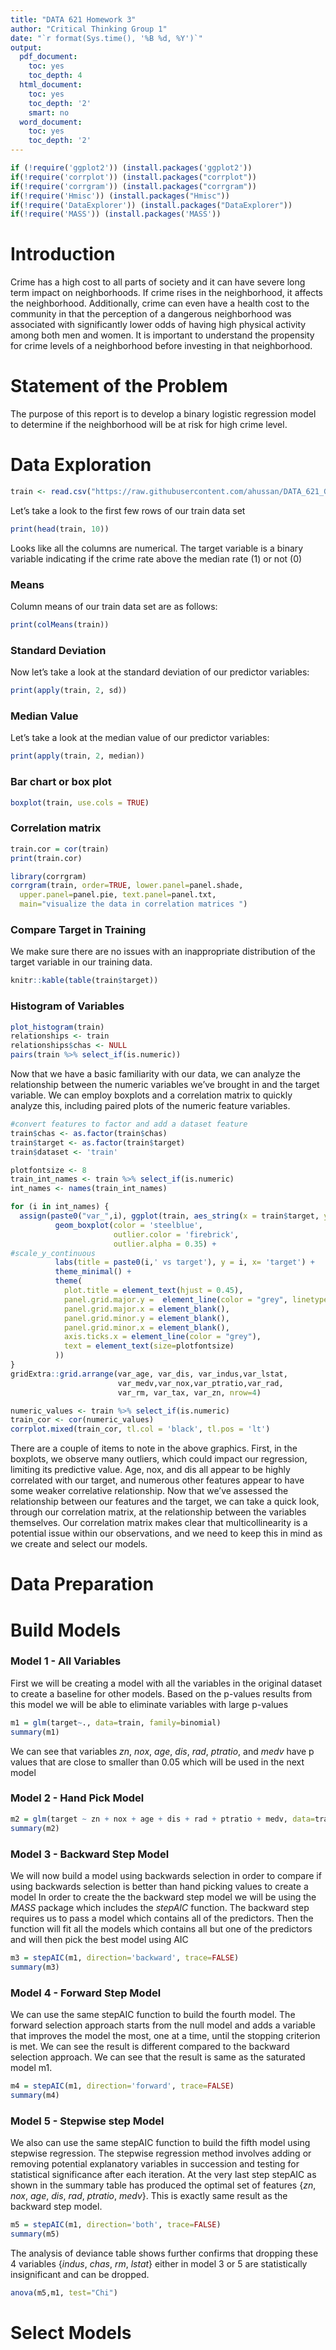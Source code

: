 ```yaml
---
title: "DATA 621 Homework 3"
author: "Critical Thinking Group 1"
date: "`r format(Sys.time(), '%B %d, %Y')`"
output:
  pdf_document:
    toc: yes
    toc_depth: 4
  html_document:
    toc: yes
    toc_depth: '2'
    smart: no
  word_document:
    toc: yes
    toc_depth: '2'
---
```

\pagebreak
\begin{center}
\bigskip
\bigskip
\bigskip
Prepared for:\\
\medskip
Prof. Dr. Nasrin Khansari\\
\smallskip
City University of New York, School of Professional Studies - Data 621\\
\bigskip
DATA 621 – Business Analytics and Data Mining\\
\medskip
Home Work 3\\
\medskip
Prepared by:\\
\medskip
Critical Thinking Group  1\\ 
\medskip
Vic Chan\\ 
\smallskip
Gehad Gad\\
\smallskip
Evan McLaughlin\\  
\smallskip
Bruno de Melo\\
\smallskip
Anjal Hussan\\
\smallskip
Zhouxin Shi\\
\smallskip
Sie Siong Wong\\
\end{center}

\pagebreak


```R
if (!require('ggplot2')) (install.packages('ggplot2'))
if(!require('corrplot')) (install.packages("corrplot"))
if(!require('corrgram')) (install.packages("corrgram"))
if(!require('Hmisc')) (install.packages("Hmisc"))
if(!require('DataExplorer')) (install.packages("DataExplorer"))
if(!require('MASS')) (install.packages('MASS'))
```


\newpage

# Introduction

Crime has a high cost to all parts of society and it can have severe long term impact on neighborhoods. If crime rises in the neighborhood, it affects the neighborhood. Additionally, crime can even have a health cost to the community in that the perception of a dangerous neighborhood was associated with significantly lower odds of having high physical activity among both men and women. It is important to understand the propensity for crime levels of a neighborhood before investing in that neighborhood. 

# Statement of the Problem

The purpose of this report is to develop a binary logistic regression model to determine if the neighborhood will be at risk for high crime level.

# Data Exploration  

```r
train <- read.csv("https://raw.githubusercontent.com/ahussan/DATA_621_Group1/main/HW3/crime-training-data_modified.csv", header=TRUE, sep=",")
```


Let's take a look to the first few rows of our train data set
```r
print(head(train, 10))
```
Looks like all the columns are numerical. The target variable is a binary variable indicating if the crime rate above the median rate (1) or not (0)

### Means
Column means of our train data set are as follows: 
```r
print(colMeans(train))

```

### Standard Deviation
Now let's take a look at the standard deviation of our predictor variables:
```r
print(apply(train, 2, sd))

```

### Median Value
Let's take a look at the median value of our predictor variables:
```r
print(apply(train, 2, median))

```

### Bar chart or box plot
```r
boxplot(train, use.cols = TRUE)

```

### Correlation matrix

```r
train.cor = cor(train)
print(train.cor)
```


```r
library(corrgram)
corrgram(train, order=TRUE, lower.panel=panel.shade,
  upper.panel=panel.pie, text.panel=panel.txt,
  main="visualize the data in correlation matrices ")

```

### Compare Target in Training

We make sure there are no issues with an inappropriate distribution of the target variable in our training data.

```r
knitr::kable(table(train$target))
```

### Histogram of Variables

```r
plot_histogram(train)
relationships <- train
relationships$chas <- NULL
pairs(train %>% select_if(is.numeric))
```
Now that we have a basic familiarity with our data, we can analyze the relationship between the numeric variables we've brought in and the target variable. We can employ boxplots and a correlation matrix to quickly analyze this, including paired plots of the numeric feature variables. 

```r

#convert features to factor and add a dataset feature
train$chas <- as.factor(train$chas)
train$target <- as.factor(train$target)
train$dataset <- 'train'

plotfontsize <- 8
train_int_names <- train %>% select_if(is.numeric)
int_names <- names(train_int_names)

for (i in int_names) {
  assign(paste0("var_",i), ggplot(train, aes_string(x = train$target, y = i)) + 
          geom_boxplot(color = 'steelblue', 
                       outlier.color = 'firebrick', 
                       outlier.alpha = 0.35) +
#scale_y_continuous
          labs(title = paste0(i,' vs target'), y = i, x= 'target') +
          theme_minimal() + 
          theme(
            plot.title = element_text(hjust = 0.45),
            panel.grid.major.y =  element_line(color = "grey", linetype = "dashed"),
            panel.grid.major.x = element_blank(),
            panel.grid.minor.y = element_blank(),
            panel.grid.minor.x = element_blank(),
            axis.ticks.x = element_line(color = "grey"),
            text = element_text(size=plotfontsize)
          ))
}
gridExtra::grid.arrange(var_age, var_dis, var_indus,var_lstat,
                        var_medv,var_nox,var_ptratio,var_rad, 
                        var_rm, var_tax, var_zn, nrow=4)

numeric_values <- train %>% select_if(is.numeric)
train_cor <- cor(numeric_values)
corrplot.mixed(train_cor, tl.col = 'black', tl.pos = 'lt')
```

There are a couple of items to note in the above graphics. First, in the boxplots, we observe many outliers, which could impact our regression, limiting its predictive value. Age, nox, and dis all appear to be highly correlated with our target, and numerous other features appear to have some weaker correlative relationship. Now that we've assessed the relationship between our features and the target, we can take a quick look, through our correlation matrix, at the relationship between the variables themselves. Our correlation matrix makes clear that multicollinearity is a potential issue within our observations, and we need to keep this in mind as we create and select our models.


# Data Preparation

# Build Models

### Model 1 - All Variables

First we will be creating a model with all the variables in the original dataset to create a baseline for other models. Based on the p-values results from this model we will be able to eliminate variables with large p-values

```r
m1 = glm(target~., data=train, family=binomial)
summary(m1)
```

We can see that variables *zn*, *nox*, *age*, *dis*, *rad*, *ptratio*, and *medv* have p values that are close to smaller than 0.05 which will be used in the next model

### Model 2 - Hand Pick Model

```r
m2 = glm(target ~ zn + nox + age + dis + rad + ptratio + medv, data=train, family=binomial)
summary(m2)
```

### Model 3 - Backward Step Model
We will now build a model using backwards selection in order to compare if using backwards selection is better than hand picking values to create a model
In order to create the the backward step model we will be using the *MASS* package which includes the *stepAIC* function. The backward step requires
us to pass a model which contains all of the predictors. Then the function will fit all the models which contains all but one of the predictors and
will then pick the best model using AIC
```r
m3 = stepAIC(m1, direction='backward', trace=FALSE)
summary(m3)
```

### Model 4 - Forward Step Model

We can use the same stepAIC function to build the fourth model. The forward selection approach starts from the null model and adds a variable that improves the model the most, one at a time, until the stopping criterion is met. We can see the result is different compared to the backward selection approach. We can see that the result is same as the saturated model m1.

```r
m4 = stepAIC(m1, direction='forward', trace=FALSE)
summary(m4)
```

### Model 5 - Stepwise step Model

We also can use the same stepAIC function to build the fifth model using stepwise regression. The stepwise regression method involves adding or removing potential explanatory variables in succession and testing for statistical significance after each iteration. At the very last step stepAIC as shown in the summary table has produced the optimal set of features {*zn*, *nox*, *age*, *dis*, *rad*, *ptratio*, *medv*}. This is exactly same result as the backward step model. 

```r
m5 = stepAIC(m1, direction='both', trace=FALSE)
summary(m5)
```

The analysis of deviance table shows further confirms that dropping these 4 variables  {*indus*, *chas*, *rm*, *lstat*} either in model 3 or 5 are statistically insignificant and can be dropped. 

```r

anova(m5,m1, test="Chi")

```


# Select Models


